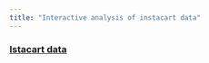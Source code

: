 ```yaml
---
title: "Interactive analysis of instacart data"
---
```


### [Istacart data](http://jeffgoldsmith.com/DSI/dataset_instacart.html)

